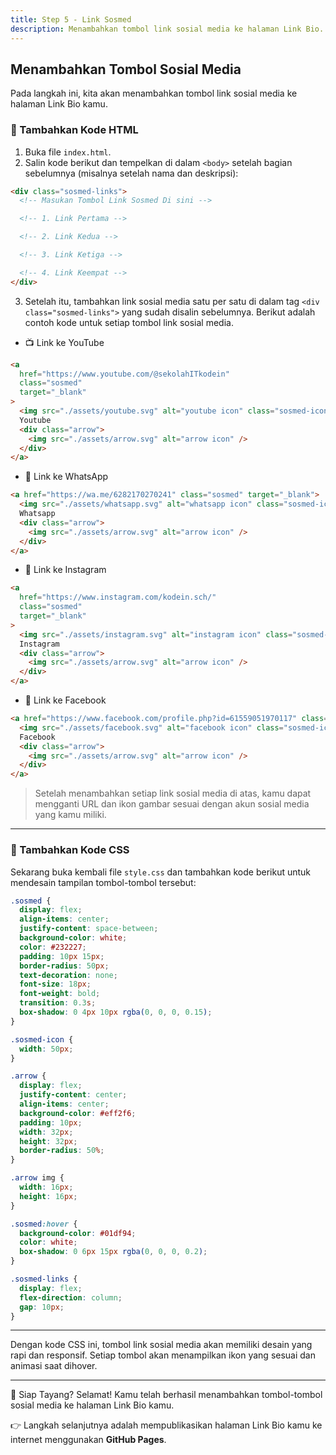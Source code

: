 ```yaml
---
title: Step 5 - Link Sosmed
description: Menambahkan tombol link sosial media ke halaman Link Bio.
---
```


## Menambahkan Tombol Sosial Media

Pada langkah ini, kita akan menambahkan tombol link sosial media ke halaman Link Bio kamu.

### 🔧 Tambahkan Kode HTML

1. Buka file `index.html`.
2. Salin kode berikut dan tempelkan di dalam `<body>` setelah bagian sebelumnya (misalnya setelah nama dan deskripsi):

```html
<div class="sosmed-links">
  <!-- Masukan Tombol Link Sosmed Di sini -->

  <!-- 1. Link Pertama -->

  <!-- 2. Link Kedua -->

  <!-- 3. Link Ketiga -->

  <!-- 4. Link Keempat -->
</div>
```

3.  Setelah itu, tambahkan link sosial media satu per satu di dalam tag `<div class="sosmed-links">` yang sudah disalin sebelumnya.
    Berikut adalah contoh kode untuk setiap tombol link sosial media.

- 📺 Link ke YouTube

```html
<a
  href="https://www.youtube.com/@sekolahITkodein"
  class="sosmed"
  target="_blank"
>
  <img src="./assets/youtube.svg" alt="youtube icon" class="sosmed-icon" />
  Youtube
  <div class="arrow">
    <img src="./assets/arrow.svg" alt="arrow icon" />
  </div>
</a>
```

- 💬 Link ke WhatsApp

```html
<a href="https://wa.me/6282170270241" class="sosmed" target="_blank">
  <img src="./assets/whatsapp.svg" alt="whatsapp icon" class="sosmed-icon" />
  Whatsapp
  <div class="arrow">
    <img src="./assets/arrow.svg" alt="arrow icon" />
  </div>
</a>
```

- 📸 Link ke Instagram

```html
<a
  href="https://www.instagram.com/kodein.sch/"
  class="sosmed"
  target="_blank"
>
  <img src="./assets/instagram.svg" alt="instagram icon" class="sosmed-icon" />
  Instagram
  <div class="arrow">
    <img src="./assets/arrow.svg" alt="arrow icon" />
  </div>
</a>
```

- 📘 Link ke Facebook

```html
<a href="https://www.facebook.com/profile.php?id=61559051970117" class="sosmed">
  <img src="./assets/facebook.svg" alt="facebook icon" class="sosmed-icon" />
  Facebook
  <div class="arrow">
    <img src="./assets/arrow.svg" alt="arrow icon" />
  </div>
</a>
```

> Setelah menambahkan setiap link sosial media di atas, kamu dapat mengganti URL dan ikon gambar sesuai dengan akun sosial media yang kamu miliki.

---

### 🎨 Tambahkan Kode CSS

Sekarang buka kembali file `style.css` dan tambahkan kode berikut untuk mendesain tampilan tombol-tombol tersebut:

```css
.sosmed {
  display: flex;
  align-items: center;
  justify-content: space-between;
  background-color: white;
  color: #232227;
  padding: 10px 15px;
  border-radius: 50px;
  text-decoration: none;
  font-size: 18px;
  font-weight: bold;
  transition: 0.3s;
  box-shadow: 0 4px 10px rgba(0, 0, 0, 0.15);
}

.sosmed-icon {
  width: 50px;
}

.arrow {
  display: flex;
  justify-content: center;
  align-items: center;
  background-color: #eff2f6;
  padding: 10px;
  width: 32px;
  height: 32px;
  border-radius: 50%;
}

.arrow img {
  width: 16px;
  height: 16px;
}

.sosmed:hover {
  background-color: #01df94;
  color: white;
  box-shadow: 0 6px 15px rgba(0, 0, 0, 0.2);
}

.sosmed-links {
  display: flex;
  flex-direction: column;
  gap: 10px;
}
```

---

Dengan kode CSS ini, tombol link sosial media akan memiliki desain yang rapi dan responsif. Setiap tombol akan menampilkan ikon yang sesuai dan animasi saat dihover.

---

🚀 Siap Tayang?
Selamat! Kamu telah berhasil menambahkan tombol-tombol sosial media ke halaman Link Bio kamu.

👉 Langkah selanjutnya adalah mempublikasikan halaman Link Bio kamu ke internet menggunakan **GitHub Pages**.
